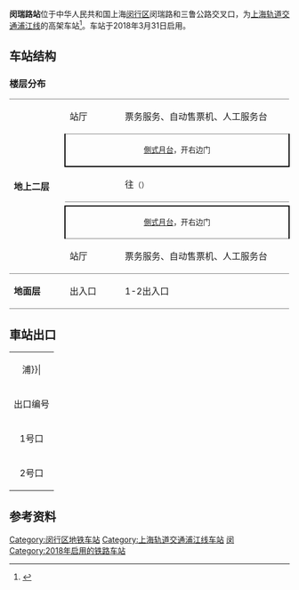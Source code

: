 {{noteTA 
|G1 =Railway}}
{{Infobox station
|name = 闵瑞路
|eng_name = Minrui Road
|symbol_right =
|linecolour = {{上海地铁颜色|浦|yes}}
|image = MinruiSta.jpg
|caption = 闵瑞路站站台
|other_name = 
|country = {{PRC}}
|borough = [[上海市|上海市]][[闵行区|闵行区]][[浦江镇|浦江镇]]
|address = [[三鲁公路|三鲁公路]]与[[闵瑞路|闵瑞路]]交叉口
|coordinates = {{coord|31.050171|N|121.526065|E|type:railwaystation}}
|elevation = 
|owned = [[上海申通地铁集团|上海申通地铁集团]]
|operator = [[上海地铁|上海地铁]]
|lines = {{上海地铁线路名|浦|SL}}
|distance = 
|platform = 2個[[側式月台|側式月台]]
|tracks = 2条
|bus_routes = 
|bus_stands = 
|connections = 
|structure = 地上车站
|hall = 地上站厅
|depth = 
|levels = 
|interchange = 
|exits = 2个
|architect = 
|architectural_style = 
|colour = 
|type = 
|status = 运营中
|code = 
|classification = 
|website = 
|built = 
|opened = {{Start date|2018|3|31|df=y}}
|closed = 
|former = 
|pass_year = 
|passengers = 
|pass_system = 
|pass_rank = 
|mpassengers = 
|trains = 
|station_hours = 
|hours = 
|first = 往{{上海地铁起讫站|浦|L}}：5:46<br/>往{{上海地铁起讫站|浦|R}}：6:05
|last = 往{{上海地铁起讫站|浦|L}}：22:16<br/>往{{上海地铁起讫站|浦|R}}：22:35
|adjacent = {{Adjacent stations|system=上海地铁|line=浦|left=三鲁公路|right=浦航路}}
}}
'''闵瑞路站'''位于中华人民共和国上海[[闵行区|闵行区]]闵瑞路和三鲁公路交叉口，为[[上海轨道交通浦江线|上海轨道交通浦江线]]的高架车站<ref name="浦江">{{cite news|url=http://sh.eastday.com/m/20170503/u1a12940276.html|title=上海轨交8号线三期改名为“轨道交通浦江线”|publisher=东方网|date=2017-05-03|accessdate=2017-05-04|archive-date=2017-08-26|archive-url=https://web.archive.org/web/20170826074453/http://sh.eastday.com/m/20170503/u1a12940276.html|dead-url=no}}</ref>。车站于2018年3月31日启用。

==车站结构==
===楼层分布===
{|cellspacing=0 cellpadding=3
|style="border-top:solid 1px gray;border-bottom:solid 1px gray;" width=100 rowspan=6|'''地上二层'''
|style="border-top:solid 1px gray;" width=100|站厅
|style="border-top:solid 1px gray;" width=350|票务服务、自动售票机、人工服务台
|-
|style="border-top:solid 1px gray;border-right:solid 2px black;border-left:solid 2px black;border-bottom:solid 2px black;" colspan=2|<center><small>[[側式月台|側式月台]]，开右边门</small></center>
|-
|style="border-bottom:solid 1px gray;"|{{arrow|L}}
|style="border-bottom:solid 1px gray;"|{{上海地铁线路名|浦}}往{{站|沈杜公路}}<small>（{{站|三鲁公路}}）</small>
|-
|
|{{split text|{{上海地铁线路名|浦}}往{{站|汇臻路}}<small>（{{站|浦航路}}）</small>|{{arrow|R}}}}
|-
|style="border-top:solid 2px black;border-right:solid 2px black;border-left:solid 2px black;border-bottom:solid 1px gray;" colspan=2|<center><small>[[側式月台|側式月台]]，开右边门</small></center>
|-
|style="border-bottom:solid 1px gray;"|站厅
|style="border-bottom:solid 1px gray;"|票务服务、自动售票机、人工服务台
|-
|style="border-bottom:solid 1px gray;"|'''地面层'''
|style="border-bottom:solid 1px gray;"|出入口
|style="border-bottom:solid 1px gray;"|1-2出入口
|}

== 車站出口 ==
{| class="wikitable"
|colspan=4 align="center" bgcolor={{上海地铁颜色|浦}}|
|-
! 出口编号 !! 建议前往目的地 !! 照片
|-
| 1号口 || ||
|-
| 2号口 || ||
|}

==参考资料==
{{reflist}}

{{Shmetro-stub}}
{{commonscat|Minrui Road Station}}
{{上海轨道交通浦江线车站}}

[[Category:闵行区地铁车站|Category:闵行区地铁车站]]
[[Category:上海轨道交通浦江线车站|Category:上海轨道交通浦江线车站]]
[[Category:以街道命名的上海軌道交通車站|闵]]
[[Category:2018年启用的铁路车站|Category:2018年启用的铁路车站]]